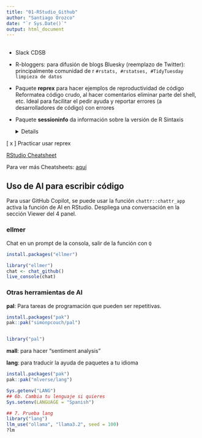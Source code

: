 ```yaml
---
title: "01-RStudio_Github"
author: "Santiago Orozco"
date: "`r Sys.Date()`"
output: html_document
---
```


## 


- Slack CDSB

- R-bloggers: para difusión de blogs
Bluesky (reemplazo de Twitter): principalmente comunidad de r
``#rstats, #rstatses, #TidyTuesday limpieza de datos``

- Paquete **reprex** para hacer ejemplos de reproductividad de código
Reformatea código crudo, al hacer comentarios eliminar parte del shell, etc. 
Ideal para facilitar el pedir ayuda y reportar errores (a desarrolladores de código) con errores 


- Paquete **sessioninfo** da información sobre la versión de R
Sintaxis <details> para ocultar 


[ x ] Practicar usar reprex   

[RStudio Cheatsheet](https://rstudio.github.io/cheatsheets/rstudio-ide.pdf)

Para ver más Cheatsheets: [aquí](https://posit.co/resources/cheatsheets/)

## Uso de AI para escribir código

Para usar GitHub Copilot, se puede usar la función `chattr::chattr_app` activa la función de AI en RStudio. Despliega una conversación en la sección Viewer del 4 panel.

### ellmer
Chat en un prompt de la consola, salir de la función con `Q` 
```r
install.packages("ellmer")

library("ellmer")
chat <- chat_github()
live_console(chat)
```

### Otras herramientas de AI
**pal**: Para tareas de programación que pueden ser repetitivas.
```r
install.packages("pak")
pak::pak("simonpcouch/pal")


library("pal")
```

**mall**: para hacer “sentiment analysis”

**lang**: para traducir la ayuda de paquetes a tu idioma
```r
install.packages("pak")
pak::pak("mlverse/lang")

Sys.getenv("LANG")
## 6b. Cambia tu lenguaje si quieres
Sys.setenv(LANGUAGE = "Spanish")

## 7. Prueba lang
library("lang")
llm_use("ollama", "llama3.2", seed = 100)
?lm
```



